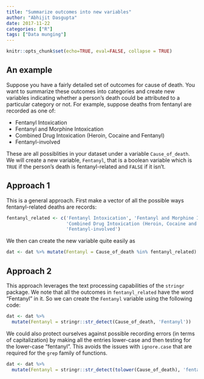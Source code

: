 ```yaml
---
title: "Summarize outcomes into new variables"
author: "Abhijit Dasgupta"
date: 2017-11-22
categories: ["R"]
tags: ["Data munging"]
---
```

```r
knitr::opts_chunk$set(echo=TRUE, eval=FALSE, collapse = TRUE)
```

## An example

Suppose you have a fairly detailed set of outcomes for cause of death. You want to summarize these
outcomes into categories and create new variables indicating whether a person's death could be 
attributed to a particular category or not. For example, suppose deaths from fentanyl are recorded as
one of:

+ Fentanyl Intoxication
+ Fentanyl and Morphine Intoxication
+ Combined Drug Intoxication (Heroin, Cocaine and Fentanyl)
+ Fentanyl-involved 

These are all possiblities in your dataset under a variable `Cause_of_death`. We will create a new
variable, `Fentanyl`, that is a boolean variable which is `TRUE` if the person's death is fentanyl-related 
and `FALSE` if it isn't.

## Approach 1

This is a general approach. First make a vector of all the possible ways fentanyl-related deaths are 
records:

```r
fentanyl_related <- c('Fentanyl Intoxication', 'Fentanyl and Morphine Intoxication',
                      'Combined Drug Intoxication (Heroin, Cocaine and Fentanyl)',
                      'Fentanyl-involved')
```
We then can create the new variable quite easily as
```r
dat <- dat %>% mutate(Fentanyl = Cause_of_death %in% fentanyl_related)
```

## Approach 2

This approach leverages the text processing capabilities of the `stringr` package. We note that all
the outcomes in `fentanyl_related` have the word "Fentanyl" in it. So we can create the `Fentanyl` 
variable using the following code:
```r
dat <- dat %>% 
  mutate(Fentanyl = stringr::str_detect(Cause_of_death, 'Fentanyl'))
```

We could also protect ourselves against possible recording errors (in terms of capitalization) by making
all the entries lower-case and then testing for the lower-case "fentanyl". This avoids the issues with
`ignore.case` that are required for the `grep` family of functions.
```r
dat <- dat %>% 
  mutate(Fentanyl = stringr::str_detect(tolower(Cause_of_death), 'fentanyl'))
```



